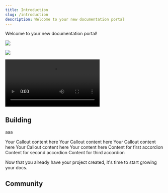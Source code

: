 ```yaml
---
title: Introduction
slug: /introduction
description: Welcome to your new documentation portal
---
```



Welcome to your new documentation portal!

<Image src="media/Mockup_WriteDocs_Light.png" srcDark="media/Mockup_WriteDocs_Dark.png"/>

<Image src="media/oi.png" size="80%"></Image>

<Video src="media/test.mp4" margin={30}></Video>

## Building

<Card title="Card Title" description="Card Description"></Card>
aaa
<Card title="Icon Card Title" description="Card Description" icon="file-text" iconType="regular" iconSize="32px"></Card>


<CardList cols="2">
  <Card title="Regular Card" description="A simple card without icon"></Card>
  <Card title="Icon Card" description="A card with an icon" icon="file-text" iconType="regular" iconSize="32px"></Card>
</CardList>

<Callout type="info" title="Info Title">
Your Callout content here
</Callout>

<Callout type="danger" title="Danger Title">
Your Callout content here
</Callout>
<Callout type="success" title="Success Title">
Your Callout content here
</Callout>
<Callout type="warning" title="Warning Title">
Your Callout content here
</Callout>

<Accordion title="Accordion Title">
Your content here
</Accordion>


<AccordionGroup>
<Accordion title="First Accordion">
Content for first accordion
</Accordion>

<Accordion title="Second Accordion">
Content for second accordion
</Accordion>

<Accordion title="Third Accordion">
Content for third accordion
</Accordion>
</AccordionGroup>

Now that you already have your project created, it's time to start growing your docs.

<CardList cols={2}>

<Card 
  title="Preview Changes"
  description="Preview your changes locally before making them live."
  icon="image"
  iconType='regular'
  link="/local-development"
/>

<Card 
  title="Customize Style"
  description="Make your docs aligned with your company's branding."
  icon="palette"
  iconType='regular'
  link="/global-settings"
/>

<Card 
  title="Create Pages"
  description="Start creating MDX pages with your content."
  icon="pen"
  iconType='regular'
  link="https://docs.writedocs.io/mdx-pages"
/>

<Card 
  title="Reference APIs"
  description="Automatically generate endpoint pages from an OpenAPI spec."
  icon="code"
  iconType='regular'
  link="https://docs.writedocs.io/api-pages"
/>

<Card 
  title="Use Templates"
  description="Accelerate your docs with ready-to-use templates."
  icon="files"
  iconType='regular'
  link="/api-introduction"
/>

<Card 
  title="Integrate Analytics"
  description="Get insights on how users are interacting with your docs."
  icon="chart-line-up"
  iconType='regular'
/>

</CardList>

## Community

<Card 
  title="WriteDocs Slack Community"
  description="Connect, share, and learn with fellow documentation enthusiasts by joining the WriteDocs Slack Community. Get real-time support and insights directly from our dedicated channels!"
  link="https://join.slack.com/t/writedocscommunity/shared_invite/zt-2q61ug34g-wTczth5B_rUThMVbJIyQpg"
  icon="SlackLogo"
  iconType='duotone'
/>

